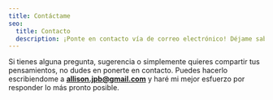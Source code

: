 ```yaml
---
title: Contáctame
seo:
  title: Contacto
  description: ¡Ponte en contacto vía de correo electrónico! Déjame saber cómo puedo ayudar.
---
```


Si tienes alguna pregunta, sugerencia o simplemente quieres compartir tus pensamientos, no dudes en ponerte en contacto. Puedes hacerlo escribiendome a [**allison.jpb@gmail.com**](mailto:allison.jpb@gmail.com) y haré mi mejor esfuerzo por responder lo más pronto posible.
